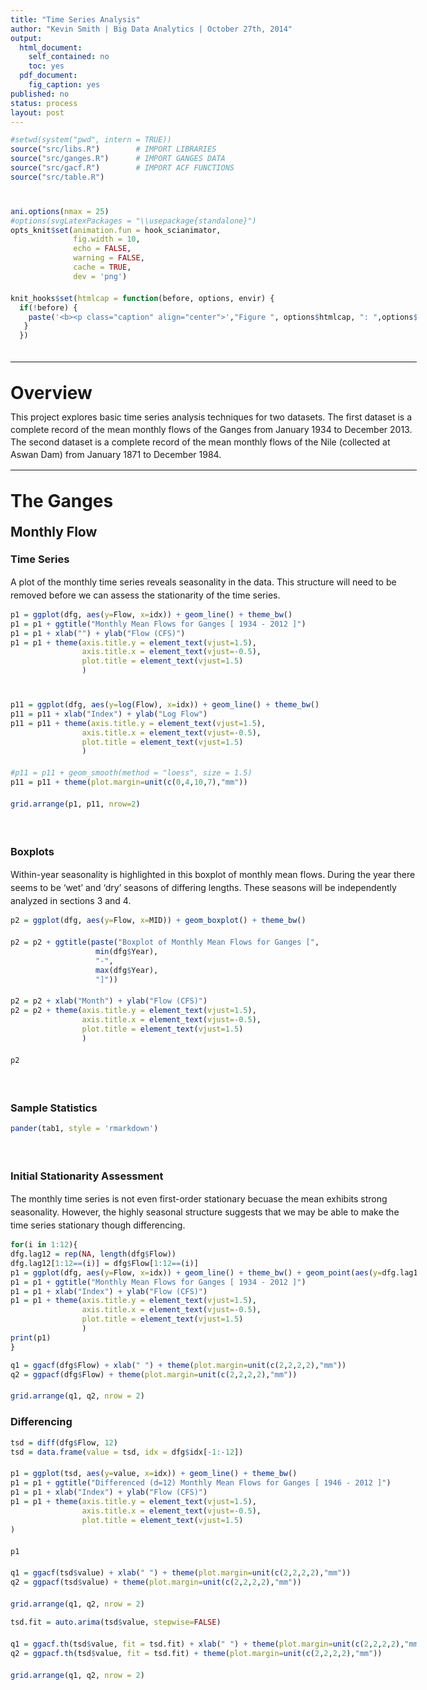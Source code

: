 ```yaml
---
title: "Time Series Analysis"
author: "Kevin Smith | Big Data Analytics | October 27th, 2014"
output:
  html_document:
    self_contained: no
    toc: yes
  pdf_document:
    fig_caption: yes
published: no
status: process
layout: post
---
```



<head>

<link rel="stylesheet" type="text/css" media="screen" href="https://cdn.rawgit.com/Kevin-M-Smith/BDA/Time Series Analysis/css/fancybox.css" />
<style type="text/css">
  a.fancybox img {
    border: none;
    -o-transform: scale(1,1); -ms-transform: scale(1,1); -moz-transform: scale(1,1); -webkit-transform: scale(1,1); transform: scale(1,1); -o-transition: all 0.2s ease-in-out; -ms-transition: all 0.2s ease-in-out; -moz-transition: all 0.2s ease-in-out; -webkit-transition: all 0.2s ease-in-out; transition: all 0.2s ease-in-out;
  } 
a.fancybox:hover img {
  position: relative; z-index: 999; -o-transform: scale(1.03,1.03); -ms-transform: scale(1.03,1.03); -moz-transform: scale(1.03,1.03); -webkit-transform: scale(1.03,1.03); transform: scale(1.03,1.03);
}
</style>



<link rel="stylesheet" href="https://cdn.rawgit.com/Kevin-M-Smith/202-P2/master/css/style.css">
<link rel="stylesheet" href="https://cdn.rawgit.com/Kevin-M-Smith/scianimator/master/assets/css/scianimator.css">
<script src="https://ajax.googleapis.com/ajax/libs/jquery/1.7.1/jquery.min.js"></script>
<script src="https://cdn.rawgit.com/Kevin-M-Smith/scianimator/master/assets/js/jquery.scianimator.min.js"></script>
</head>
<style>
#TOC {
  position: fixed;
  left: 0;
  top: 0;
  width: 200px;
  height: 100%;
  overflow:auto;
}
body {
  max-width: 800px;
  margin: auto;
  margin-left:210px;
  line-height: 20px;
}
p { line-height: 1.5; }




</style>

<body>
  <script type="text/javascript" src="http://cdnjs.cloudflare.com/ajax/libs/fancybox/1.3.4/jquery.fancybox-1.3.4.pack.min.js"></script>
  <script type="text/javascript">
  $(function($){
    var addToAll = true;
    var gallery = false;
    var titlePosition = 'inside';
    $(addToAll ? 'img' : 'img.fancybox').each(function(){
      var $this = $(this);
      var title = $this.attr('title');
      var src = $this.attr('data-big') || $this.attr('src');
      var a = $('<a href="#" class="fancybox"></a>').attr('href', src).attr('title', title);
      $this.wrap(a);
    });
    if (gallery)
      $('a.fancybox').attr('rel', 'fancyboxgallery');
    $('a.fancybox').fancybox({
      titlePosition: titlePosition
    });
  });
$.noConflict();
</script></body>


```r
#setwd(system("pwd", intern = TRUE))
source("src/libs.R")        # IMPORT LIBRARIES
source("src/ganges.R")      # IMPORT GANGES DATA
source("src/gacf.R")        # IMPORT ACF FUNCTIONS
source("src/table.R")


ani.options(nmax = 25)
#options(svgLatexPackages = "\\usepackage{standalone}")
opts_knit$set(animation.fun = hook_scianimator,
              fig.width = 10,
              echo = FALSE,
              warning = FALSE,
              cache = TRUE,
              dev = 'png')

knit_hooks$set(htmlcap = function(before, options, envir) {
  if(!before) {
    paste('<b><p class="caption" align="center">',"Figure ", options$htmlcap, ": ",options$fig.cap,"</p></b>",sep="")
   }
  })



```

<hr>
# Overview 
This project explores basic time series analysis techniques for two datasets. The first dataset is a complete record of the mean monthly flows of the Ganges from January 1934 to December 2013. The second dataset is a complete record of the mean monthly flows of the Nile (collected at Aswan Dam) from January 1871 to December 1984. 
<hr>
# The Ganges
## Monthly Flow

### Time Series
A plot of the monthly time series reveals seasonality in the data. This structure will need to be removed before we can assess the stationarity of the time series. 
```r
p1 = ggplot(dfg, aes(y=Flow, x=idx)) + geom_line() + theme_bw() 
p1 = p1 + ggtitle("Monthly Mean Flows for Ganges [ 1934 - 2012 ]")
p1 = p1 + xlab("") + ylab("Flow (CFS)")
p1 = p1 + theme(axis.title.y = element_text(vjust=1.5),
                axis.title.x = element_text(vjust=-0.5),
                plot.title = element_text(vjust=1.5)
                )


p11 = ggplot(dfg, aes(y=log(Flow), x=idx)) + geom_line() + theme_bw()
p11 = p11 + xlab("Index") + ylab("Log Flow")
p11 = p11 + theme(axis.title.y = element_text(vjust=1.5),
                axis.title.x = element_text(vjust=-0.5),
                plot.title = element_text(vjust=1.5)
                )

#p11 = p11 + geom_smooth(method = "loess", size = 1.5)
p11 = p11 + theme(plot.margin=unit(c(0,4,10,7),"mm"))

grid.arrange(p1, p11, nrow=2)

```
<br>

### Boxplots 
Within-year seasonality is highlighted in this boxplot of monthly mean flows. During the year there seems to be 'wet' and 'dry' seasons of differing lengths. These seasons will be independently analyzed in sections 3 and 4. 
```r
p2 = ggplot(dfg, aes(y=Flow, x=MID)) + geom_boxplot() + theme_bw()

p2 = p2 + ggtitle(paste("Boxplot of Monthly Mean Flows for Ganges [",
                   min(dfg$Year), 
                   "-",
                   max(dfg$Year),
                   "]"))

p2 = p2 + xlab("Month") + ylab("Flow (CFS)")
p2 = p2 + theme(axis.title.y = element_text(vjust=1.5),
                axis.title.x = element_text(vjust=-0.5),
                plot.title = element_text(vjust=1.5)
                )

p2

```
<br>

### Sample Statistics
```r
pander(tab1, style = 'rmarkdown')
```

<br>

### Initial Stationarity Assessment
The monthly time series is not even first-order stationary becuase the mean exhibits strong seasonality. However, the highly seasonal structure suggests that we may be able to make the time series stationary though differencing.

```r
for(i in 1:12){
dfg.lag12 = rep(NA, length(dfg$Flow))
dfg.lag12[1:12==(i)] = dfg$Flow[1:12==(i)]
p1 = ggplot(dfg, aes(y=Flow, x=idx)) + geom_line() + theme_bw() + geom_point(aes(y=dfg.lag12))
p1 = p1 + ggtitle("Monthly Mean Flows for Ganges [ 1934 - 2012 ]")
p1 = p1 + xlab("Index") + ylab("Flow (CFS)")
p1 = p1 + theme(axis.title.y = element_text(vjust=1.5),
                axis.title.x = element_text(vjust=-0.5),
                plot.title = element_text(vjust=1.5)
                )
print(p1)
}
```

```r
q1 = ggacf(dfg$Flow) + xlab(" ") + theme(plot.margin=unit(c(2,2,2,2),"mm"))
q2 = ggpacf(dfg$Flow) + theme(plot.margin=unit(c(2,2,2,2),"mm"))

grid.arrange(q1, q2, nrow = 2)
```

### Differencing
```r
tsd = diff(dfg$Flow, 12)
tsd = data.frame(value = tsd, idx = dfg$idx[-1:-12])

p1 = ggplot(tsd, aes(y=value, x=idx)) + geom_line() + theme_bw() 
p1 = p1 + ggtitle("Differenced (d=12) Monthly Mean Flows for Ganges [ 1946 - 2012 ]")
p1 = p1 + xlab("Index") + ylab("Flow (CFS)")
p1 = p1 + theme(axis.title.y = element_text(vjust=1.5),
                axis.title.x = element_text(vjust=-0.5),
                plot.title = element_text(vjust=1.5)
)

p1

q1 = ggacf(tsd$value) + xlab(" ") + theme(plot.margin=unit(c(2,2,2,2),"mm"))
q2 = ggpacf(tsd$value) + theme(plot.margin=unit(c(2,2,2,2),"mm"))

grid.arrange(q1, q2, nrow = 2)

```



```r
tsd.fit = auto.arima(tsd$value, stepwise=FALSE)

q1 = ggacf.th(tsd$value, fit = tsd.fit) + xlab(" ") + theme(plot.margin=unit(c(2,2,2,2),"mm"))
q2 = ggpacf.th(tsd$value, fit = tsd.fit) + theme(plot.margin=unit(c(2,2,2,2),"mm"))

grid.arrange(q1, q2, nrow = 2)

```

<style>
.fancybox-title-inside {
  margin-left: 0px;
}
</style>
